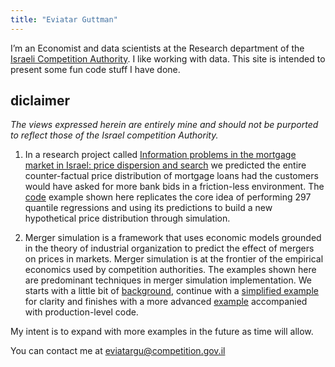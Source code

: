 ```yaml
---
title: "Eviatar Guttman"
---
```


I'm an Economist and data scientists at the Research department of the [Israeli Competition Authority](https://www.gov.il/en/departments/competition/govil-landing-page). I like working with data. This site is intended to present some fun code stuff I have done.

::: {.callout-warning icon="false"}
## diclaimer

*The views expressed herein are entirely mine and should not be purported to reflect those of the Israel competition Authority.*
:::

1.  In a research project called [Information problems in the mortgage market in Israel: price dispersion and search](https://www.gov.il/he/departments/publications/reports/mortgagemarket-final) we predicted the entire counter-factual price distribution of mortgage loans had the customers would have asked for more bank bids in a friction-less environment. The [code](1_mortgage.qmd) example shown here replicates the core idea of performing 297 quantile regressions and using its predictions to build a new hypothetical price distribution through simulation.

2.  Merger simulation is a framework that uses economic models grounded in the theory of industrial organization to predict the effect of mergers on prices in markets. Merger simulation is at the frontier of the empirical economics used by competition authorities. The examples shown here are predominant techniques in merger simulation implementation. We starts with a little bit of [background](2_merger_sim_intro.qmd), continue with a [simplified example](3_multinomial_logit.qmd) for clarity and finishes with a more advanced [example](4_nested.qmd) accompanied with production-level code.

My intent is to expand with more examples in the future as time will allow.

You can contact me at [eviatargu\@competition.gov.il]{.underline}
